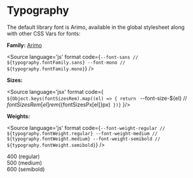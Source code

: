 
<Meta title="Atoms/Typography" />


# Typography
The default library font is Arimo, available in the global stylesheet along with other CSS Vars for fonts:

**Family:** [Arimo](https://fonts.google.com/share?selection.family=Arimo:wght@400;500;600)

<Source
  language='js'
  format
  code={`
--font-sans // ${typography.fontFamily.sans}
--font-mono // ${typography.fontFamily.mono}
`}
/>

**Sizes:**

<Source
  language='jsx'
  format
  code={
`${Object.keys(fontSizesRem).map((el) => {
    return `
    --font-size-${el} // ${fontSizesRem[el]}rem (${fontSizesPx[el]}px)`
  })}`
}/>

**Weights:**

<Source
  language='js'
  format
  code={`
--font-weight-regular // ${typography.fontWeight.regular}
--font-weight-medium // ${typography.fontWeight.medium}
--font-weight-semibold // ${typography.fontWeight.semibold}
`}
/>

<Canvas>
  <div
    style={{
      display: 'grid',
      gridColumnGap: '0.5em',
      gridTemplateAreas:
        `"rg md sb"
        "rg md sb"
        "rg md sb"`
    }}
  >
    <style type="text/css">
      {`.regular {
        grid-area: rg;
        width: 300px;
        font-weight: var(--font-weight-regular);
      }
      .medium {
        grid-area: md;
        width: 300px;
        font-weight: var(--font-weight-medium);
      }
      .semibold {
        grid-area: sb;
        width: 300px;
        font-weight: var(--font-weight-semibold);
      }`}
    </style>
    <div className="regular rg">
      <span>400 (regular)</span>
      <div>
        <Typeset fontSizes={allFontSizes}
          sampleText={loremIpsum}
          fontFamily={typography.fontFamily.sans}
        />
        <Typeset fontSizes={allFontSizes}
          sampleText={loremIpsum}
          fontFamily={typography.fontFamily.mono}
        />
      </div>
    </div>
    <div className="medium md">
      <span>500 (medium)</span>
      <div>
        <Typeset fontSizes={allFontSizes}
          sampleText={loremIpsum}
          fontFamily={typography.fontFamily.sans}
        />
        <Typeset fontSizes={allFontSizes}
          sampleText={loremIpsum}
          fontFamily={typography.fontFamily.mono}
        />
      </div>
    </div>
    <div className="semibold sb">
      <span>600 (semibold)</span>
      <div>
        <Typeset fontSizes={allFontSizes}
          sampleText={loremIpsum}
          fontFamily={typography.fontFamily.sans}
        />
        <Typeset fontSizes={allFontSizes}
          sampleText={loremIpsum}
          fontFamily={typography.fontFamily.mono}
        />
      </div>
    </div>
  </div>
</Canvas>
